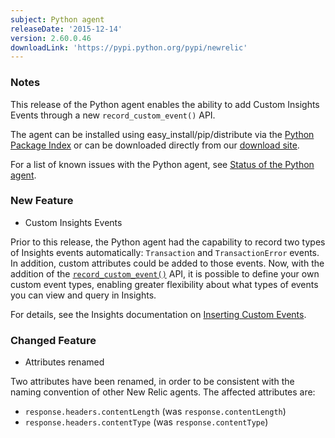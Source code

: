 ```yaml
---
subject: Python agent
releaseDate: '2015-12-14'
version: 2.60.0.46
downloadLink: 'https://pypi.python.org/pypi/newrelic'
---
```


### Notes

This release of the Python agent enables the ability to add Custom Insights Events through a new `record_custom_event()` API.

The agent can be installed using easy_install/pip/distribute via the [Python Package Index](https://pypi.python.org/pypi/newrelic) or can be downloaded directly from our [download site](http://download.newrelic.com/python_agent/release/).

For a list of known issues with the Python agent, see [Status of the Python agent](https://docs.newrelic.com/docs/python/status-of-python-agent).

### New Feature

* Custom Insights Events

Prior to this release, the Python agent had the capability to record two types of Insights events automatically: `Transaction` and `TransactionError` events. In addition, custom attributes could be added to those events. Now, with the addition of the [`record_custom_event()`](/docs/agents/python-agent/customization-extension/python-transaction-api#record_custom_event) API, it is possible to define your own custom event types, enabling greater flexibility about what types of events you can view and query in Insights.

For details, see the Insights documentation on [Inserting Custom Events](/docs/insights/new-relic-insights/adding-querying-data/inserting-custom-events-new-relic-apm-agents).

### Changed Feature

* Attributes renamed

Two attributes have been renamed, in order to be consistent with the naming convention of other New Relic agents. The affected attributes are:

* `response.headers.contentLength` (was `response.contentLength`)
* `response.headers.contentType` (was `response.contentType`)
